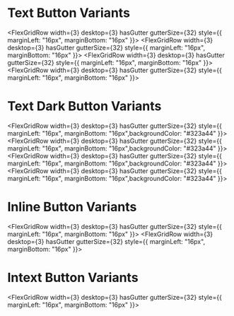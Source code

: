 
<Meta of={InlineButtons}/>

# Text Button Variants
<FlexGridRow width={3} desktop={3} hasGutter gutterSize={32} style={{ marginLeft: "16px", marginBottom: "16px" }}>
    <Story of={InlineButtons.SmallText} />
    <Story of={InlineButtons.MediumText} />
    <Story of={InlineButtons.LargeText} />
</FlexGridRow>
<FlexGridRow width={3} desktop={3} hasGutter gutterSize={32} style={{ marginLeft: "16px", marginBottom: "16px" }}>
    <Story of={InlineButtons.SmallTextDisabled} />
    <Story of={InlineButtons.MediumTextDisabled} />
    <Story of={InlineButtons.LargeTextDisabled} />
</FlexGridRow>
<FlexGridRow width={3} desktop={3} hasGutter gutterSize={32} style={{ marginLeft: "16px", marginBottom: "16px" }}>
    <Story of={InlineButtons.SmallTextLeftImage} />
    <Story of={InlineButtons.MediumTextLeftImage} />
    <Story of={InlineButtons.LargetTextLeftImage} />
</FlexGridRow>
<FlexGridRow width={3} desktop={3} hasGutter gutterSize={32} style={{ marginLeft: "16px", marginBottom: "16px" }}>
    <Story of={InlineButtons.SmallTextRightImage} />
    <Story of={InlineButtons.MediumTextRightImage} />
    <Story of={InlineButtons.LargeTextRightImage} />
</FlexGridRow>
# Text Dark Button Variants
<FlexGridRow width={3} desktop={3} hasGutter gutterSize={32} style={{ marginLeft: "16px", marginBottom: "16px",backgroundColor: "#323a44" }}>
    <Story of={InlineButtons.DarkSmallText} />
    <Story of={InlineButtons.DarkMediumText} />
    <Story of={InlineButtons.DarkLargeText} />
</FlexGridRow>
<FlexGridRow width={3} desktop={3} hasGutter gutterSize={32} style={{ marginLeft: "16px", marginBottom: "16px",backgroundColor: "#323a44" }}>
    <Story of={InlineButtons.DarkSmallTextDisabled} />
    <Story of={InlineButtons.DarkMediumTextDisabled} />
    <Story of={InlineButtons.DarkLargeTextDisabled} />
</FlexGridRow>
<FlexGridRow width={3} desktop={3} hasGutter gutterSize={32} style={{ marginLeft: "16px", marginBottom: "16px",backgroundColor: "#323a44" }}>
    <Story of={InlineButtons.DarkSmallTextLeftImage} />
    <Story of={InlineButtons.DarkMediumTextTextLeftImage} />
    <Story of={InlineButtons.DarkLargeTextTextLeftImage} />
</FlexGridRow>
<FlexGridRow width={3} desktop={3} hasGutter gutterSize={32} style={{ marginLeft: "16px", marginBottom: "16px",backgroundColor: "#323a44" }}>
    <Story of={InlineButtons.DarkSmallTextRightImage} />
    <Story of={InlineButtons.DarkMediumTextTextRighImage} />
    <Story of={InlineButtons.DarkLargeTextTextRightImage} />
</FlexGridRow>


# Inline Button Variants
<FlexGridRow width={3} desktop={3} hasGutter gutterSize={32} style={{ marginLeft: "16px", marginBottom: "16px" }}>
    <Story of={InlineButtons.SmallInlineRightImage} />
    <Story of={InlineButtons.MediumInlineRightImage} />
    <Story of={InlineButtons.LargeInlineRightImage} />
</FlexGridRow>
<FlexGridRow width={3} desktop={3} hasGutter gutterSize={32} style={{ marginLeft: "16px", marginBottom: "16px" }}>
    <Story of={InlineButtons.SmallInlineRightImageDisabled} />
    <Story of={InlineButtons.MediumInlineRightImageDisabled} />
    <Story of={InlineButtons.LargeInlineRightImageDisabled} />
</FlexGridRow>

# Intext Button Variants
<FlexGridRow width={3} desktop={3} hasGutter gutterSize={32} style={{ marginLeft: "16px", marginBottom: "16px" }}>
    <Story of={InlineButtons.SmallIntext} />
    <Story of={InlineButtons.MediumIntext} />
    <Story of={InlineButtons.LargeIntext} />
</FlexGridRow>